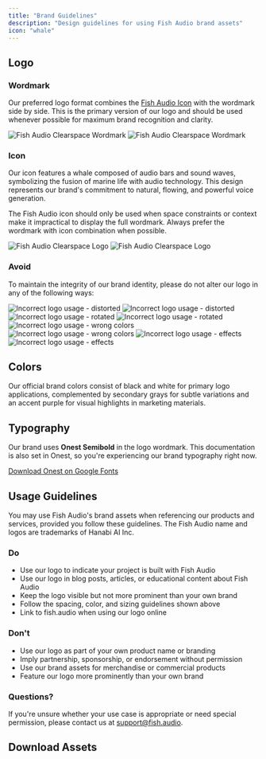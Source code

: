 ```yaml
---
title: "Brand Guidelines"
description: "Design guidelines for using Fish Audio brand assets"
icon: "whale"
---
```



## Logo

### Wordmark

Our preferred logo format combines the [Fish Audio Icon](#icon) with the wordmark side by side.
This is the primary version of our logo and should be used whenever possible for maximum brand recognition and clarity.

<Frame caption="The minimum clearspace around the wordmark must be equal to the height of the letter 'F' in Fish Audio.">
  <img
    className="block dark:hidden"
    src="/branding/light/wordmark-clearspace.svg"
    alt="Fish Audio Clearspace Wordmark"
  />
  <img
    className="hidden dark:block"
    src="/branding/dark/wordmark-clearspace.svg"
    alt="Fish Audio Clearspace Wordmark"
  />
</Frame>

### Icon

Our icon features a whale composed of audio bars and sound waves, symbolizing the fusion of marine life with audio technology. This design represents our brand's commitment to natural, flowing, and powerful voice generation.

The Fish Audio icon should only be used when space constraints or context make it impractical to display the full wordmark. Always prefer the wordmark with icon combination when possible.

<Frame caption="The minimum clearspace around the icon must be equal to the bar-to-bar distance (labeled as x).">
  <img
    className="block dark:hidden"
    src="/branding/light/fish-clearspace.svg"
    alt="Fish Audio Clearspace Logo"
  />
  <img
    className="hidden dark:block"
    src="/branding/dark/fish-clearspace.svg"
    alt="Fish Audio Clearspace Logo"
  />
</Frame>

### Avoid

To maintain the integrity of our brand identity, please do not alter our logo in any of the following ways:

<Columns cols={2} className="mb-4">
  <Frame caption="Don't stretch, squish, or distort the logo proportions.">
    <img
      className="block dark:hidden"
      src="/branding/light/avoid/distort.svg"
      alt="Incorrect logo usage - distorted"
    />
    <img
      className="hidden dark:block"
      src="/branding/dark/avoid/distort.svg"
      alt="Incorrect logo usage - distorted"
    />
  </Frame>

  <Frame caption="Don't rotate or tilt the logo.">
    <img
      className="block dark:hidden"
      src="/branding/light/avoid/rotate.svg"
      alt="Incorrect logo usage - rotated"
    />
    <img
      className="hidden dark:block"
      src="/branding/dark/avoid/rotate.svg"
      alt="Incorrect logo usage - rotated"
    />
  </Frame>
</Columns>

<Columns cols={2} className="mb-4">
  <Frame caption="Don't use non-brand colors or apply color overlays.">
    <img
      className="block dark:hidden"
      src="/branding/light/avoid/color.svg"
      alt="Incorrect logo usage - wrong colors"
    />
    <img
      className="hidden dark:block"
      src="/branding/dark/avoid/color.svg"
      alt="Incorrect logo usage - wrong colors"
    />
  </Frame>

  <Frame caption="Don't add effects like shadows, outlines, or gradients.">
    <img
      className="block dark:hidden"
      src="/branding/light/avoid/effects.png"
      alt="Incorrect logo usage - effects"
    />
    <img
      className="hidden dark:block"
      src="/branding/dark/avoid/effects.png"
      alt="Incorrect logo usage - effects"
    />
  </Frame>
</Columns>

## Colors

Our official brand colors consist of black and white for primary logo applications, complemented by secondary grays for subtle variations and an accent purple for visual highlights in marketing materials.

<Frame>
  <div className="grid grid-cols-2 sm:grid-cols-3 md:grid-cols-5 gap-4 my-6">
    <ColorSwatch hex="#000000" name="Black (Primary)" />
    <ColorSwatch hex="#FFFFFF" name="White (Primary)" />
    <ColorSwatch hex="#9b90e8" name="Purple (Accent)" />
    <ColorSwatch hex="#b1b3b4" name="Light Gray" />
    <ColorSwatch hex="#4e4c4b" name="Dark Gray" />
  </div>
</Frame>

## Typography

Our brand uses **Onest Semibold** in the logo wordmark. This documentation is also set in Onest, so you're experiencing our brand typography right now.

[Download Onest on Google Fonts](https://fonts.google.com/specimen/Onest)

## Usage Guidelines

You may use Fish Audio's brand assets when referencing our products and services, provided you follow these guidelines. The Fish Audio name and logos are trademarks of Hanabi AI Inc.

### Do

- Use our logo to indicate your project is built with Fish Audio
- Use our logo in blog posts, articles, or educational content about Fish Audio
- Keep the logo visible but not more prominent than your own brand
- Follow the spacing, color, and sizing guidelines shown above
- Link to fish.audio when using our logo online

### Don't

- Use our logo as part of your own product name or branding
- Imply partnership, sponsorship, or endorsement without permission
- Use our brand assets for merchandise or commercial products
- Feature our logo more prominently than your own brand

### Questions?

If you're unsure whether your use case is appropriate or need special permission, please contact us at [support@fish.audio](mailto:support@fish.audio).

## Download Assets

<DownloadAssets />
